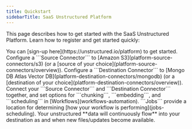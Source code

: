 ```yaml
---
title: Quickstart
sidebarTitle: SaaS Unstructured Platform
---
```


This page describes how to get started with the SaaS Unstructured Platform. Learn how to register and get started quickly:

<Steps>
  <Step title="Register">
    You can [sign-up here](https://unstructured.io/platform) to get started.
  </Step>
  <Step title="Configure a Source Connector">  
    Configure a ```Source Connector``` to [Amazon S3](platform-source-connectors/s3) (or a [source of your choice](platform-source-connectors/overview)).
  </Step>
    <Step title="Configure a Destination Connector">
    Configure a ```Destination Connector``` to [Mongo DB Atlas Vector DB](platform-destination-connectors/mongodb) (or a [destination of your choice](platform-destination-connectors/overview)).
  </Step>
  <Step title="Create a Workflow">
    Connect your ```Source Connector``` and ```Destination Connector``` together, and set options for ```chunking```, ```embedding```, and ```scheduling``` in [Workflows](workflows-automation).
  </Step>
    <Step title="Monitor your Job">
   ```Jobs``` provide a location for determining [how your workflow is performing](jobs-scheduling).
  </Step>
    <Step title="Done">
      Your unstructured **data will continuously flow** into your destination as and when new files/updates become available.
  </Step>
</Steps>




